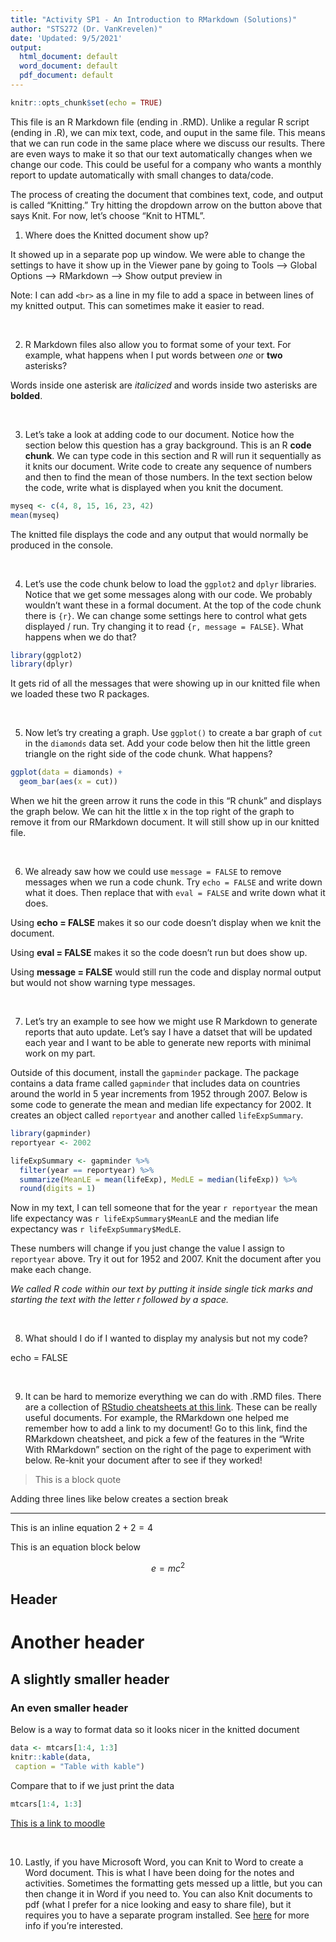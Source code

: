 ```yaml
---
title: "Activity SP1 - An Introduction to RMarkdown (Solutions)"
author: "STS272 (Dr. VanKrevelen)"
date: 'Updated: 9/5/2021'
output:
  html_document: default
  word_document: default
  pdf_document: default
---
```


```r
knitr::opts_chunk$set(echo = TRUE)
```

This file is an R Markdown file (ending in .RMD). Unlike a regular R script (ending in .R), we can mix text, code, and ouput in the same file. This means that we can run code in the same place where we discuss our results. There are even ways to make it so that our text automatically changes when we change our code. This could be useful for a company who wants a monthly report to update automatically with small changes to data/code.

The process of creating the document that combines text, code, and output is called "Knitting." Try hitting the dropdown arrow on the button above that says Knit. For now, let's choose "Knit to HTML".

1. Where does the Knitted document show up?

It showed up in a separate pop up window. We were able to change the settings to have it show up in the Viewer pane by going to Tools --> Global Options --> RMarkdown --> Show output preview in  

Note: I can add `<br>` as a line in my file to add a space in between lines of my knitted output. This can sometimes make it easier to read.


<br>

2. R Markdown files also allow you to format some of your text. For example, what happens when I put words between *one* or **two** asterisks?

Words inside one asterisk are *italicized* and words inside two asterisks are **bolded**.


<br>

3. Let's take a look at adding code to our document. Notice how the section below this question has a gray background. This is an R **code chunk**. We can type code in this section and R will run it sequentially as it knits our document. Write code to create any sequence of numbers and then to find the mean of those numbers. In the text section below the code, write what is displayed when you knit the document.

```r
myseq <- c(4, 8, 15, 16, 23, 42)
mean(myseq)
```

The knitted file displays the code and any output that would normally be produced in the console.


<br>

4. Let's use the code chunk below to load the `ggplot2` and `dplyr` libraries. Notice that we get some messages along with our code. We probably wouldn't want these in a formal document. At the top of the code chunk there is `{r}`. We can change some settings here to control what gets displayed / run. Try changing it to read `{r, message = FALSE}`. What happens when we do that?

```r
library(ggplot2)
library(dplyr)
```

It gets rid of all the messages that were showing up in our knitted file when we loaded these two R packages.


<br>

5. Now let's try creating a graph. Use `ggplot()` to create a bar graph of `cut` in the `diamonds` data set. Add your code below then hit the little green triangle on the right side of the code chunk. What happens?

```r
ggplot(data = diamonds) +
  geom_bar(aes(x = cut))
```

When we hit the green arrow it runs the code in this "R chunk" and displays the graph below. We can hit the little x in the top right of the graph to remove it from our RMarkdown document. It will still show up in our knitted file.


<br>

6. We already saw how we could use `message = FALSE` to remove messages when we run a code chunk. Try `echo = FALSE` and write down what it does. Then replace that with `eval = FALSE` and write down what it does.

Using **echo = FALSE** makes it so our code doesn't display when we knit the document.

Using **eval = FALSE** makes it so the code doesn't run but does show up.

Using **message = FALSE** would still run the code and display normal output but would not show warning type messages. 


<br>

7. Let's try an example to see how we might use R Markdown to generate reports that auto update. Let's say I have a datset that will be updated each year and I want to be able to generate new reports with minimal work on my part. 

Outside of this document, install the `gapminder` package. The package contains a data frame called `gapminder` that includes data on countries around the world in 5 year increments from 1952 through 2007. Below is some code to generate the mean and median life expectancy for 2002. It creates an object called `reportyear` and another called `lifeExpSummary`.

```r
library(gapminder)
reportyear <- 2002

lifeExpSummary <- gapminder %>%
  filter(year == reportyear) %>%
  summarize(MeanLE = mean(lifeExp), MedLE = median(lifeExp)) %>%
  round(digits = 1)
```

Now in my text, I can tell someone that for the year `r reportyear` the mean life expectancy was `r lifeExpSummary$MeanLE` and the median life expectancy was `r lifeExpSummary$MedLE`. 

These numbers will change if you just change the value I assign to `reportyear` above. Try it out for 1952 and 2007. Knit the document after you make each change.

*We called R code within our text by putting it inside single tick marks and starting the text with the letter r followed by a space.*


<br>

8. What should I do if I wanted to display my analysis but not my code?

echo = FALSE


<br>

9. It can be hard to memorize everything we can do with .RMD files. There are a collection of [RStudio cheatsheets at this link](https://www.rstudio.com/resources/cheatsheets/). These can be really useful documents. For example, the RMarkdown one helped me remember how to add a link to my document! Go to this link, find the RMarkdown cheatsheet, and pick a few of the features in the "Write With RMarkdown" section on the right of the page to experiment with below. Re-knit your document after to see if they worked!

> This is a block quote

Adding three lines like below creates a section break

---

This is an inline equation $2 + 2 = 4$

This is an equation block below

$$ e = mc^2$$

Header
---

# Another header

## A slightly smaller header

### An even smaller header

Below is a way to format data so it looks nicer in the knitted document

```r
data <- mtcars[1:4, 1:3]
knitr::kable(data,
 caption = "Table with kable")
```

Compare that to if we just print the data

```r
mtcars[1:4, 1:3]
```

[This is a link to moodle](http://moodle.elon.edu)


<br>

10. Lastly, if you have Microsoft Word, you can Knit to Word to create a Word document. This is what I have been doing for the notes and activities. Sometimes the formatting gets messed up a little, but you can then change it in Word if you need to. You can also Knit documents to pdf (what I prefer for a nice looking and easy to share file), but it requires you to have a separate program installed. See [here](https://yihui.org/tinytex/) for more info if you're interested.
